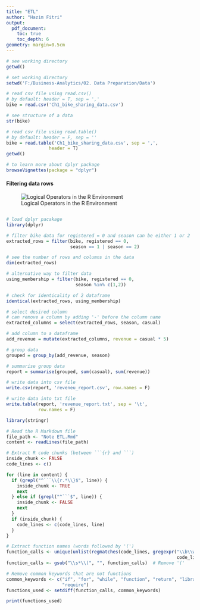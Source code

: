 ```yaml
---
title: "ETL"
author: "Hazim Fitri"
output: 
  pdf_document:
    toc: true
    toc_depth: 6
geometry: margin=0.5cm
---
```


```r
# see working directory
getwd()

# set working directory
setwd('F:/Business-Analytics/02. Data Preparation/Data')

# read csv file using read.csv()
# by default: header = T, sep = ','
bike = read.csv('Ch1_bike_sharing_data.csv')
```

```r
# see structure of a data
str(bike)
```

```r
# read csv file using read.table()
# by default: header = F, sep = ''
bike = read.table('Ch1_bike_sharing_data.csv', sep = ',',
                header = T)
getwd()
```

```r
# to learn more about dplyr package
browseVignettes(package = "dplyr")
```

#### Filtering data rows

![Logical Operators in the R Environment](logical%20operator%20in%20r)

![]()

```r
# load dplyr pacakage
library(dplyr)

# filter bike data for registered = 0 and season can be either 1 or 2
extracted_rows = filter(bike, registered == 0,
                        season == 1 | season == 2)

# see the number of rows and columns in the data
dim(extracted_rows)
```

```r
# alternative way to filter data 
using_membership = filter(bike, registered == 0,
                          season %in% c(1,2))

# check for identicality of 2 dataframe
identical(extracted_rows, using_membership)
```

```r
# select desired column
# can remove a column by adding '-' before the column name
extracted_columns = select(extracted_rows, season, casual)
```

```r
# add column to a dataframe
add_revenue = mutate(extracted_columns, revenue = casual * 5)
```

```r
# group data
grouped = group_by(add_revenue, season)

# summarise group data
report = summarise(grouped, sum(casual), sum(revenue))
```

```r
# write data into csv file
write.csv(report, 'reveneu_report.csv', row.names = F)

# write data into txt file
write.table(report, 'revenue_report.txt', sep = '\t',
            row.names = F)
```

```r
library(stringr)

# Read the R Markdown file
file_path <- "Note ETL.Rmd"
content <- readLines(file_path)

# Extract R code chunks (between ```{r} and ```)
inside_chunk <- FALSE
code_lines <- c()

for (line in content) {
  if (grepl("^```\\{r.*\\}$", line)) {
    inside_chunk <- TRUE
    next
  } else if (grepl("^```$", line)) {
    inside_chunk <- FALSE
    next
  }
  if (inside_chunk) {
    code_lines <- c(code_lines, line)
  }
}

# Extract function names (words followed by '(')
function_calls <- unique(unlist(regmatches(code_lines, gregexpr("\\b\\w+\\s*\\(",
                                                                code_lines))))
function_calls <- gsub("\\s*\\(", "", function_calls)  # Remove '('

# Remove common keywords that are not functions
common_keywords <- c("if", "for", "while", "function", "return", "library",
                     "require")
functions_used <- setdiff(function_calls, common_keywords)

print(functions_used)
```
